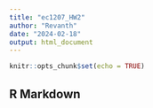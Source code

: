 ---
title: "ec1207_HW2"
author: "Revanth"
date: "2024-02-18"
output: html_document
---

```{r setup, include=FALSE}
knitr::opts_chunk$set(echo = TRUE)
```

## R Markdown



```
```

